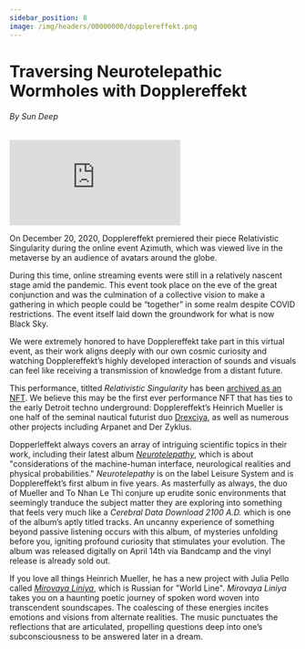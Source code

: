 ```yaml
---
sidebar_position: 8
image: /img/headers/00000000/dopplereffekt.png
---
```



# Traversing Neurotelepathic Wormholes with Dopplereffekt

###### By Sun Deep
<ImgUp className="img-up" />
<iframe class="video-embed" src="https://www.youtube-nocookie.com/embed/5cjHTHDifvk" title="YouTube video player" frameborder="0" allow="autoplay; fullscreen; picture-in-picture" allowfullscreen></iframe>
<ImgDown className="img-down" />

On December 20, 2020, Dopplereffekt premiered their piece Relativistic Singularity during the online event Azimuth, which was viewed live in the metaverse by an audience of avatars around the globe.

During this time, online streaming events were still in a relatively nascent stage amid the pandemic. This event took place on the eve of the great conjunction and was the culmination of a collective vision to make a gathering in which people could be “together” in some realm despite COVID restrictions. The event itself laid down the groundwork for what is now Black Sky.

We were extremely honored to have Dopplereffekt take part in this virtual event,  as their work aligns deeply with our own cosmic curiosity and watching Dopplereffekt’s highly developed interaction of sounds and visuals can feel like receiving a transmission of knowledge from a distant future. 

This performance, titlted _Relativistic Singularity_ has been [archived as an NFT](https://zora.co/collections/zora/7799). We believe this may be the first ever performance NFT that has ties to the early Detroit techno underground: Dopplereffekt’s Heinrich Mueller is one half of the seminal nautical futurist duo [Drexciya](https://en.wikipedia.org/wiki/Drexciya), as well as numerous other projects including Arpanet and Der Zyklus. 

Dopperleffekt always covers an array of intriguing scientific topics in their work, including their latest album _[Neurotelepathy](https://leisuresystem.bandcamp.com/album/neurotelepathy)_, which is about "considerations of the machine-human interface, neurological realities and physical probabilities." _Neurotelepathy_ is on the label Leisure System and is Dopplereffekt’s first album in five years. As masterfully as always, the duo of Mueller and To Nhan Le Thi conjure up erudite sonic environments that seemingly tranduce the subject matter they are exploring into something that feels very much like a _Cerebral Data Download 2100 A.D._ which is one of the album’s aptly titled tracks. An uncanny experience of something beyond passive listening occurs with this album, of mysteries unfolding before you, igniting profound curiosity that stimulates your evolution. The album was released digitally on April 14th via Bandcamp and the vinyl release is already sold out. 

If you love all things Heinrich Mueller, he has a new project with Julia Pello called _[Mirovaya Liniya](https://mirovayaliniya.bandcamp.com/)_, which is Russian for "World Line". _Mirovaya Liniya_ takes you on a haunting poetic journey of spoken word woven into transcendent soundscapes. The coalescing of these energies incites emotions and visions from alternate realities. The music punctuates the reflections that are articulated, propelling questions deep into one’s subconsciousness to be answered later in a dream.